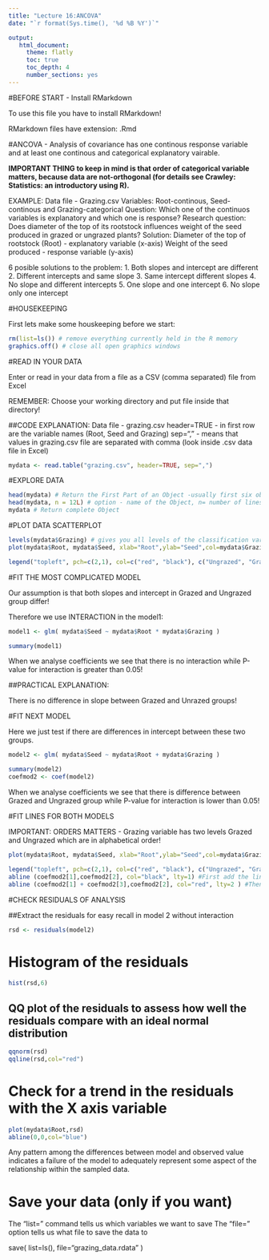 ```yaml
---
title: "Lecture 16:ANCOVA"
date: "`r format(Sys.time(), '%d %B %Y')`"

output:
   html_document:
     theme: flatly
     toc: true
     toc_depth: 4
     number_sections: yes
---    
```


#BEFORE START - Install RMarkdown

To use this file you have to install RMarkdown!

RMarkdown files have extension: .Rmd

#ANCOVA - Analysis of covariance has one continous response variable and at least one continous and categorical explanatory vairable. 

**IMPORTANT THING to keep in mind is that order of categorical variable matters, because data are not-orthogonal (for details see Crawley: Statistics: an introductory using R). **

EXAMPLE: 
Data file - Grazing.csv
Variables: Root-continous, Seed-continous and Grazing-categorical
Question: Which one of the continuos variables is explanatory and which one is response?
Research question: Does diameter of the top of its rootstock influences weight of the seed produced in grazed or ungrazed plants?
Solution: 
Diameter of the top of rootstock (Root) - explanatory variable (x-axis)
Weight of the seed produced - response variable (y-axis)

6 posible solutions to the problem:
1. Both slopes and intercept are different
2. Different intercepts and same slope
3. Same intercept different slopes
4. No slope and different intercepts
5. One slope and one intercept
6. No slope only one intercept

#HOUSEKEEPING

First lets make some houskeeping before we start:

```r
rm(list=ls()) # remove everything currently held in the R memory
graphics.off() # close all open graphics windows 
```

#READ IN YOUR DATA

Enter or read in your data from a file as a CSV (comma separated) file from Excel

REMEMBER: Choose your working directory and put file inside that directory!

##CODE EXPLANATION:
Data file - grazing.csv
header=TRUE - in first row are the variable names (Root, Seed and Grazing)
sep="," - means that values in grazing.csv file are separated with comma (look inside .csv data file in Excel)

```r
mydata <- read.table("grazing.csv", header=TRUE, sep=",")
```

#EXPLORE DATA

```r
head(mydata) # Return the First Part of an Object -usually first six observations
head(mydata, n = 12L) # option - name of the Object, n= number of lines you want to see (12) from the start of the Object
mydata # Return complete Object
```

#PLOT DATA SCATTERPLOT
```r
levels(mydata$Grazing) # gives you all levels of the classification variable within variable Grazing
plot(mydata$Root, mydata$Seed, xlab="Root",ylab="Seed",col=mydata$Grazing, pch=as.numeric(mydata$Grazing)) #xlab-means title for x-axis; y-lab- means title for y-axis, col - means colour for each level of Grazing variable (Grazed is first and first colour is black, while Ungrazed is second and second colur is red; pch- means a type of the symbol to represent each level of Grazed variable)

legend("topleft", pch=c(2,1), col=c("red", "black"), c("Ungrazed", "Grazed"))
```
#FIT THE MOST COMPLICATED MODEL

Our assumption is that both slopes and intercept in Grazed and Ungrazed group differ!

Therefore we use INTERACTION in the model1:

```r
model1 <- glm( mydata$Seed ~ mydata$Root * mydata$Grazing )

summary(model1)

```
When we analyse coefficients we see that there is no interaction while P-value for interaction is greater than 0.05!



##PRACTICAL EXPLANATION:

There is no difference in slope between Grazed and Unrazed groups!

#FIT NEXT MODEL

Here we just test if there are differences in intercept between these two groups.

```r
model2 <- glm( mydata$Seed ~ mydata$Root + mydata$Grazing )

summary(model2)
coefmod2 <- coef(model2)
```

When we analyse coefficients we see that there is difference between Grazed and Ungrazed group while P-value for interaction is lower than 0.05!


#FIT LINES FOR BOTH MODELS

IMPORTANT: ORDERS MATTERS - Grazing variable has two levels Grazed and Ungrazed which are in alphabetical order!

```r
plot(mydata$Root, mydata$Seed, xlab="Root",ylab="Seed",col=mydata$Grazing, pch=as.numeric(mydata$Grazing))

legend("topleft", pch=c(2,1), col=c("red", "black"), c("Ungrazed", "Grazed"))
abline (coefmod2[1],coefmod2[2], col="black", lty=1) #First add the line for the Grazed group
abline (coefmod2[1] + coefmod2[3],coefmod2[2], col="red", lty=2 ) #Then add the line for the Ungrazed group
```


#CHECK RESIDUALS OF ANALYSIS

##Extract the residuals for easy recall in model 2 without interaction


```r
rsd <- residuals(model2)
```

# Histogram of the residuals

```r
hist(rsd,6)
```


## QQ plot of the residuals to assess how well the residuals compare with an ideal normal distribution

```r
qqnorm(rsd)
qqline(rsd,col="red")
```



# Check for a trend in the residuals with the X axis variable
```r
plot(mydata$Root,rsd)
abline(0,0,col="blue")
```
Any pattern among the differences between model and observed value indicates a failure of the model to adequately represent some aspect of the relationship within the sampled data.

# Save your data (only if you want)

The "list=" command tells us which variables we want to save
The "file=" option tells us what file to save the data to

save( list=ls(), file="grazing_data.rdata" )